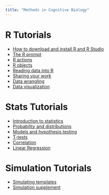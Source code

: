 ```yaml
---
title: "Methods in Cognitive Biology"
---
```


# R Tutorials

- [How to download and install R and R Studio](download_and_install.html)
- [The R prompt](prompt.html)
- [R actions](actions.html)
- [R objects](objects.html)
- [Reading data into R](reading_data_into_R.html)
- [Sharing your work](collaboration.html)
- [Data wrangling](data_wrangling_dplyr.html)
- [Data visualization](data_viz_ggplot.html)

# Stats Tutorials
- [Introduction to statistics](stats_intro.html)
- [Probability and distributions](prob_distribution.html)
- [Models and hypothesis testing](hypoth_test_mod_error.html)
- [T-tests](t_tests.html)
- [Correlation](correlation.html)
- [Linear Regression](linear_regression.html)

# Simulation Tutorials
- [Simulating templates](simulating_data_examples.html)
- [Simulation supplement](data_sim_supp.html)